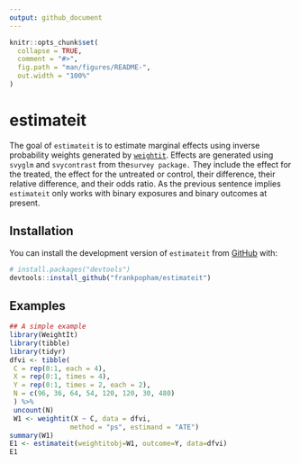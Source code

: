 ```yaml
---
output: github_document
---
```


<!-- README.md is generated from README.Rmd. Please edit that file -->

```r
knitr::opts_chunk$set(
  collapse = TRUE,
  comment = "#>",
  fig.path = "man/figures/README-",
  out.width = "100%"
)
```

# estimateit

The goal of `estimateit` is to estimate marginal effects using inverse probability weights generated by [`weightit`](https://github.com/ngreifer/WeightIt). Effects are generated using `svyglm` and `svycontrast` from the`survey package.` They include the effect for the treated, the effect for the untreated or control, their difference, their relative difference, and their odds ratio. As the previous sentence implies `estimateit` only works with binary exposures and binary outcomes at present.

## Installation

You can install the development version of `estimateit` from [GitHub](https://github.com/) with:

``` r
# install.packages("devtools")
devtools::install_github("frankpopham/estimateit")
```

## Examples

```r
## A simple example
library(WeightIt)
library(tibble)
library(tidyr)
dfvi <- tibble(
 C = rep(0:1, each = 4),
 X = rep(0:1, times = 4),
 Y = rep(0:1, times = 2, each = 2),
 N = c(96, 36, 64, 54, 120, 120, 30, 480)
 ) %>%
 uncount(N)
 W1 <- weightit(X ~ C, data = dfvi,
               method = "ps", estimand = "ATE")
summary(W1)
E1 <- estimateit(weightitobj=W1, outcome=Y, data=dfvi)
E1

```
